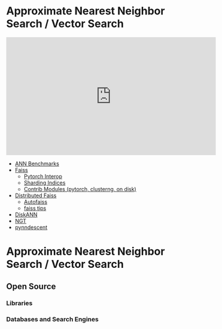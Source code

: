 # Approximate Nearest Neighbor Search / Vector Search

<iframe width="560" height="315" src="https://www.youtube.com/embed/SKrHs03i08Q" title="YouTube video player" frameborder="0" allow="accelerometer; autoplay; clipboard-write; encrypted-media; gyroscope; picture-in-picture" allowfullscreen></iframe>


- [ANN Benchmarks](https://github.com/erikbern/ann-benchmarks/)
- [Faiss](https://github.com/facebookresearch/faiss)
  - [Pytorch Interop](https://github.com/facebookresearch/faiss/pull/1484)
  - [Sharding Indices](https://github.com/facebookresearch/faiss/wiki/Indexes-that-do-not-fit-in-RAM)
  - [Contrib Modules (pytorch, clusterng, on disk)](https://github.com/facebookresearch/faiss/tree/main/contrib)
- [Distributed Faiss](https://github.com/facebookresearch/distributed-faiss)
  - [Autofaiss](https://github.com/criteo/autofaiss)
  - [faiss tips](https://github.com/matsui528/faiss_tips)
- [DiskANN](https://github.com/microsoft/diskann)
- [NGT](https://github.com/yahoojapan/NGT)
- [pynndescent](https://github.com/lmcinnes/pynndescent)



# Approximate Nearest Neighbor Search / Vector Search


## Open Source

### Libraries


### Databases and Search Engines

